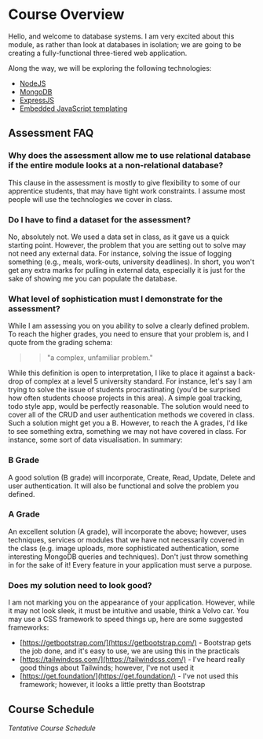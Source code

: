 
# Course Overview

Hello, and welcome to database systems. I am very excited about this module, as rather than look at databases in isolation; we are going to be creating a fully-functional three-tiered web application.

Along the way, we will be exploring the following technologies:

- [NodeJS](https://nodejs.org/en/)
- [MongoDB](https://www.mongodb.com/)
- [ExpressJS](https://expressjs.com/)
- [Embedded JavaScript templating](https://ejs.co/#promo)

## Assessment FAQ

### Why does the assessment allow me to use relational database if the entire module looks at a non-relational database?

This clause in the assessment is mostly to give flexibility to some of our apprentice students, that may have tight work constraints. I assume most people will use the technologies we cover in class. 

### Do I have to find a dataset for the assessment?

No, absolutely not. We used a data set in class, as it gave us a quick starting point. However, the problem that you are setting out to solve may not need any external data. For instance, solving the issue of logging something (e.g., meals, work-outs, university deadlines). In short, you won't get any extra marks for pulling in external data, especially it is just for the sake of showing me you can populate the database.

### What level of sophistication must I demonstrate for the assessment?

While I am assessing you on you ability to solve a clearly defined problem. To reach the higher grades, you need to ensure that your problem is, and I quote from the grading schema:

>> "a complex, unfamiliar problem."

While this definition is open to interpretation, I like to place it against a back-drop of complex at a level 5 university standard. For instance, let's say I am trying to solve the issue of students procrastinating (you'd be surprised how often students choose projects in this area). A simple goal tracking, todo style app, would be perfectly reasonable.  The solution would need to cover all of the CRUD and user authentication methods we covered in class. Such a solution might get you a B. However, to reach the A grades, I'd like to see something extra, something we may not have covered in class. For instance, some sort of data visualisation. In summary:

### B Grade

A good solution (B grade) will incorporate, Create, Read, Update, Delete and user authentication. It will also be functional and solve the problem you defined.

### A Grade

An excellent solution (A grade), will incorporate the above; however, uses techniques, services or modules that we have not necessarily covered in the class (e.g. image uploads, more sophisticated authentication, some interesting MongoDB queries and techniques). Don't just throw something in for the sake of it! Every feature in your application must serve a purpose.

### Does my solution need to look good?

I am not marking you on the appearance of your application. However, while it may not look sleek, it must be intuitive and usable, think a Volvo car. You may use a CSS framework to speed things up, here are some suggested frameworks:

- [https://getbootstrap.com/](https://getbootstrap.com/) - Bootstrap gets the job done, and it's easy to use, we are using this in the practicals
- [https://tailwindcss.com/](https://tailwindcss.com/) - I've heard really good things about Tailwinds; however, I've not used it 
- [https://get.foundation/](https://get.foundation/)  - I've not used this framework; however, it looks a little pretty than Bootstrap




## Course Schedule

<Schedule />

<em> Tentative Course Schedule </em>

